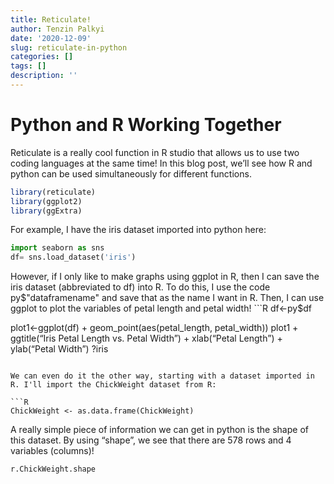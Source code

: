 ```yaml
---
title: Reticulate!
author: Tenzin Palkyi
date: '2020-12-09'
slug: reticulate-in-python
categories: []
tags: []
description: ''
---
```


# Python and R Working Together

Reticulate is a really cool function in R studio that allows us to use two coding languages at the same time! In this blog post, we'll see how R and python can be used simultaneously for different functions. 

```R
library(reticulate)
library(ggplot2)
library(ggExtra)
```

For example, I have the iris dataset imported into python here:
```python
import seaborn as sns
df= sns.load_dataset('iris')

```

However, if I only like to make graphs using ggplot in R, then I can save the iris dataset (abbreviated to df) into R. To do this, I use the code py$"dataframename" and save that as the name I want in R. Then, I can use ggplot to plot the variables of petal length and petal width!
```R
df<-py$df

plot1<-ggplot(df) + geom_point(aes(petal_length, petal_width))
plot1 + ggtitle("Iris Petal Length vs. Petal Width") + 
    xlab("Petal Length") + 
    ylab("Petal Width")
?iris
```

We can even do it the other way, starting with a dataset imported in R. I'll import the ChickWeight dataset from R: 

```R
ChickWeight <- as.data.frame(ChickWeight)

```

A really simple piece of information we can get in python is the shape of this dataset. By using "shape", we see that there are 578 rows and 4 variables (columns)!
```python
r.ChickWeight.shape

```

